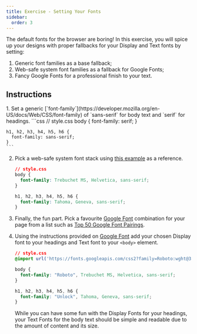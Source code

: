 ```yaml
---
title: Exercise - Setting Your Fonts
sidebar:
  order: 3
---
```


The default fonts for the browser are boring! In this exercise, you will spice up your designs with proper fallbacks for your Display and Text fonts by setting:
1. Generic font families as a base fallback;
2. Web-safe system font families as a fallback for Google Fonts;
3. Fancy Google Fonts for a professional finish to your text.

## Instructions
<Steps>
1. Set a generic [`font-family`](https://developer.mozilla.org/en-US/docs/Web/CSS/font-family) of `sans-serif` for body text and `serif` for headings. 
    ```css
    // style.css
    body {
      font-family: serif;
    }

    h1, h2, h3, h4, h5, h6 {
      font-family: sans-serif;
    }
    ```
2. Pick a web-safe system font stack using [this example](https://codepen.io/browsertherapy/pen/eYNmYQP) as a reference.
    ```css "Trebuchet MS, Helvetica, " "Tahoma, Geneva, "
    // style.css
    body {
      font-family: Trebuchet MS, Helvetica, sans-serif;
    }

    h1, h2, h3, h4, h5, h6 {
      font-family: Tahoma, Geneva, sans-serif;
    }
    ```

3. Finally, the fun part. Pick a favourite [Google Font](https://fonts.google.com/) combination for your page from a list such as [Top 50 Google Font Pairings](https://www.pagecloud.com/blog/best-google-fonts-pairings).
4. Using the instructions provided on [Google Font](https://fonts.google.com/) add your chosen Display font to your headings and Text font to your `<body>` element.

    ```css {2} "\"Roboto", \" "\"Unlock\", "
    // style.css
    @import url('https://fonts.googleapis.com/css2?family=Roboto:wght@300&family=Unlock&display=swap');

    body {
      font-family: "Roboto", Trebuchet MS, Helvetica, sans-serif;
    }

    h1, h2, h3, h4, h5, h6 {
      font-family: "Unlock", Tahoma, Geneva, sans-serif;
    }
    ```
    <Aside type="caution" title="Keep it readable!">
    While you can have some fun with the Display Fonts for your headings, your Text Fonts for the body text should be simple and readable due to the amount of content and its size.
    </Aside>
</Steps>


